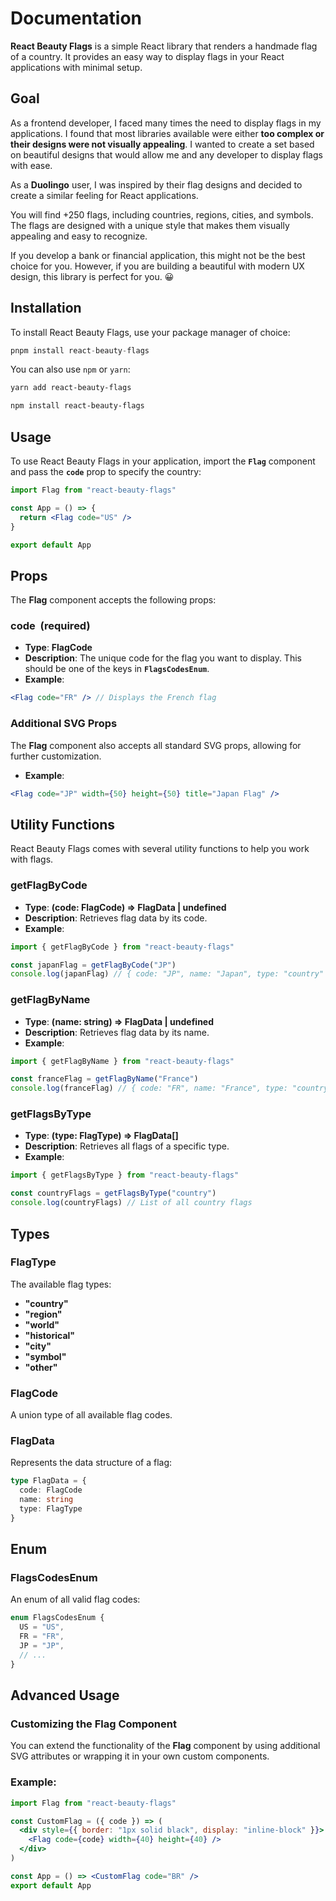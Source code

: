 # Documentation

**React Beauty Flags** is a simple React library that renders a handmade flag of a country. It provides an easy way to display flags in your React applications with minimal setup.

## Goal

As a frontend developer, I faced many times the need to display flags in my applications. I found that most libraries available were either **too complex or their designs were not visually appealing**. I wanted to create a set based on beautiful designs that would allow me and any developer to display flags with ease.

As a **Duolingo** user, I was inspired by their flag designs and decided to create a similar feeling for React applications.

You will find +250 flags, including countries, regions, cities, and symbols. The flags are designed with a unique style that makes them visually appealing and easy to recognize.

If you develop a bank or financial application, this might not be the best choice for you. However, if you are building a beautiful with modern UX design, this library is perfect for you. 😀

## Installation

To install React Beauty Flags, use your package manager of choice:

```jsx
pnpm install react-beauty-flags
```

You can also use `npm` or `yarn`:

```bash
yarn add react-beauty-flags
```

```bash
npm install react-beauty-flags
```

## Usage

To use React Beauty Flags in your application, import the **`Flag`** component and pass the **`code`** prop to specify the country:

```jsx
import Flag from "react-beauty-flags"

const App = () => {
  return <Flag code="US" />
}

export default App
```

## Props

The **Flag** component accepts the following props:

### code  (required)

- **Type**: **FlagCode**
- **Description**: The unique code for the flag you want to display. This should be one of the keys in **`FlagsCodesEnum`**.
- **Example**:

```jsx
<Flag code="FR" /> // Displays the French flag
```

### Additional SVG Props

The **Flag** component also accepts all standard SVG props, allowing for further customization.

- **Example**:

```jsx
<Flag code="JP" width={50} height={50} title="Japan Flag" />
```

## **Utility Functions**

React Beauty Flags comes with several utility functions to help you work with flags.

### **getFlagByCode**

- **Type**: **(code: FlagCode) => FlagData | undefined**
- **Description**: Retrieves flag data by its code.
- **Example**:

```js
import { getFlagByCode } from "react-beauty-flags"

const japanFlag = getFlagByCode("JP")
console.log(japanFlag) // { code: "JP", name: "Japan", type: "country" }
```

### getFlagByName

- **Type**: **(name: string) => FlagData | undefined**
- **Description**: Retrieves flag data by its name.
- **Example**:

```js
import { getFlagByName } from "react-beauty-flags"

const franceFlag = getFlagByName("France")
console.log(franceFlag) // { code: "FR", name: "France", type: "country" }
```

### **getFlagsByType**

- **Type**: **(type: FlagType) => FlagData[]**
- **Description**: Retrieves all flags of a specific type.
- **Example**:

```js
import { getFlagsByType } from "react-beauty-flags"

const countryFlags = getFlagsByType("country")
console.log(countryFlags) // List of all country flags
```

## **Types**

### **FlagType**

The available flag types:

- **"country"**
- **"region"**
- **"world"**
- **"historical"**
- **"city"**
- **"symbol"**
- **"other"**

### FlagCode

A union type of all available flag codes.

### FlagData

Represents the data structure of a flag:

```ts
type FlagData = {
  code: FlagCode
  name: string
  type: FlagType
}
```

## Enum

### FlagsCodesEnum

An enum of all valid flag codes:

```ts
enum FlagsCodesEnum {
  US = "US",
  FR = "FR",
  JP = "JP",
  // ...
}
```

## Advanced Usage

### Customizing the Flag Component

You can extend the functionality of the **Flag** component by using additional SVG attributes or wrapping it in your own custom components.

### Example:

```jsx
import Flag from "react-beauty-flags"

const CustomFlag = ({ code }) => (
  <div style={{ border: "1px solid black", display: "inline-block" }}>
    <Flag code={code} width={40} height={40} />
  </div>
)

const App = () => <CustomFlag code="BR" />
export default App
```
